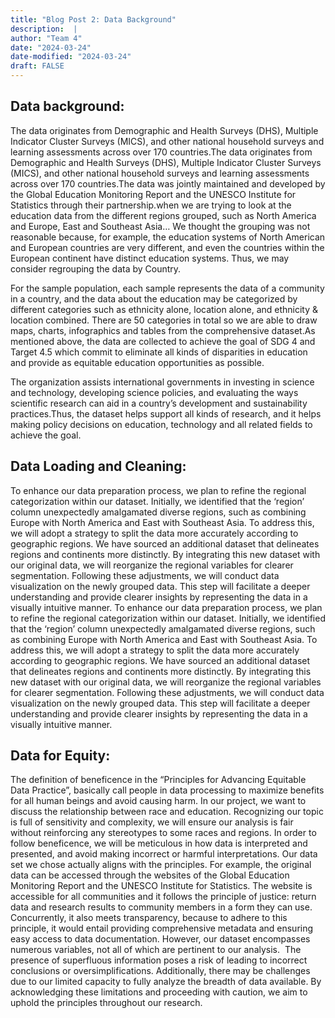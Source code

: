 ```yaml
---
title: "Blog Post 2: Data Background"
description:  |
author: "Team 4"
date: "2024-03-24"
date-modified: "2024-03-24"
draft: FALSE
---
```


## Data background:

The data originates from Demographic and Health Surveys (DHS), Multiple Indicator Cluster Surveys (MICS), and other national household surveys and learning assessments across over 170 countries.The data originates from Demographic and Health Surveys (DHS), Multiple Indicator Cluster Surveys (MICS), and other national household surveys and learning assessments across over 170 countries.The data was jointly maintained and developed by the Global Education Monitoring Report and the UNESCO Institute for Statistics through their partnership.when we are trying to look at the education data from the different regions grouped, such as North America and Europe, East and Southeast Asia… We thought the grouping was not reasonable because, for example, the education systems of North American and European countries are very different, and even the countries within the European continent have distinct education systems. Thus, we may consider regrouping the data by Country.

For the sample population, each sample represents the data of a community in a country, and the data about the education may be categorized by different categories such as ethnicity alone, location alone, and ethnicity & location combined. There are 50 categories in total so we are able to draw maps, charts, infographics and tables from the comprehensive dataset.As mentioned above, the data are collected to achieve the goal of SDG 4 and Target 4.5 which commit to eliminate all kinds of disparities in education and provide as equitable education opportunities as possible.

The organization assists international governments in investing in science and technology, developing science policies, and evaluating the ways scientific research can aid in a country’s development and sustainability practices.Thus, the dataset helps support all kinds of research, and it helps making policy decisions on education, technology and all related fields to achieve the goal.

## Data Loading and Cleaning:

To enhance our data preparation process, we plan to refine the regional categorization within our dataset. Initially, we identified that the 'region' column unexpectedly amalgamated diverse regions, such as combining Europe with North America and East with Southeast Asia. To address this, we will adopt a strategy to split the data more accurately according to geographic regions. We have sourced an additional dataset that delineates regions and continents more distinctly. By integrating this new dataset with our original data, we will reorganize the regional variables for clearer segmentation. Following these adjustments, we will conduct data visualization on the newly grouped data. This step will facilitate a deeper understanding and provide clearer insights by representing the data in a visually intuitive manner. To enhance our data preparation process, we plan to refine the regional categorization within our dataset. Initially, we identified that the 'region' column unexpectedly amalgamated diverse regions, such as combining Europe with North America and East with Southeast Asia. To address this, we will adopt a strategy to split the data more accurately according to geographic regions. We have sourced an additional dataset that delineates regions and continents more distinctly. By integrating this new dataset with our original data, we will reorganize the regional variables for clearer segmentation. Following these adjustments, we will conduct data visualization on the newly grouped data. This step will facilitate a deeper understanding and provide clearer insights by representing the data in a visually intuitive manner.

## Data for Equity:

The definition of beneficence in the “Principles for Advancing Equitable Data Practice”, basically call people in data processing to maximize benefits for all human beings and avoid causing harm. In our project, we want to discuss the relationship between race and education. Recognizing our topic is full of sensitivity and complexity, we will ensure our analysis is fair without reinforcing any stereotypes to some races and regions. In order to follow beneficence, we will be meticulous in how data is interpreted and presented, and avoid making incorrect or harmful interpretations. Our data set we chose actually aligns with the principles. For example, the original data can be accessed through the websites of the Global Education Monitoring Report and the UNESCO Institute for Statistics. The website is accessible for all communities and it follows the principle of justice: return data and research results to community members in a form they can use. Concurrently, it also meets transparency, because to adhere to this principle, it would entail providing comprehensive metadata and ensuring easy access to data documentation. However, our dataset encompasses numerous variables, not all of which are pertinent to our analysis.  The presence of superfluous information poses a risk of leading to incorrect conclusions or oversimplifications. Additionally, there may be challenges due to our limited capacity to fully analyze the breadth of data available. By acknowledging these limitations and proceeding with caution, we aim to uphold the principles throughout our research.
